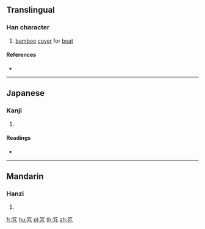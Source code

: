 {{character info/new}}
==Translingual==

===Han character===
{{Han char|rn=118|rad=竹|as=03|sn=9|four=|canj=HHNI}}

# [[bamboo]] [[cover]] for [[boat]]

====References====
* {{Han ref|kx=0877.080|dkj=25848|dj=1306.070|hdz=52949.010|uh=7AFC|ud=31484}}

----

==Japanese==

===Kanji===
{{ja-kanji|grade=|rs=竹03}}

# {{defn|lang=ja|sort=竹03}}

====Readings====
* {{ja-readings|on=[[ほう]] (hō), [[ぼ]] (bo)|kun=[[とま]] (toma)}}

----

==Mandarin==

===Hanzi===
{{cmn-hanzi|pin=[[péng]] ([[peng2]])|wg=p'eng<sup>2</sup>}}

# {{defn|lang=cmn|sort=竹03}}

[[fr:竼]]
[[hu:竼]]
[[pl:竼]]
[[th:竼]]
[[zh:竼]]